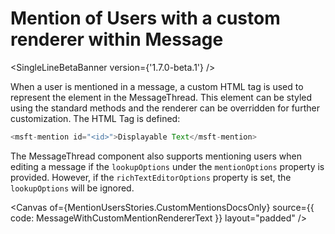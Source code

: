 

<Meta of={MentionUsersStories} />

# Mention of Users with a custom renderer within Message

<SingleLineBetaBanner version={'1.7.0-beta.1'} />

When a user is mentioned in a message, a custom HTML tag is used to represent the element in the
MessageThread. This element can be styled using the standard methods and the renderer can be overridden for
further customization. The HTML Tag is defined:

```ts
<msft-mention id="<id>">Displayable Text</msft-mention>
```

The MessageThread component also supports mentioning users when editing a message if the `lookupOptions` under the `mentionOptions` property is provided. However, if the `richTextEditorOptions` property is set, the `lookupOptions` will be ignored.

<Canvas
  of={MentionUsersStories.CustomMentionsDocsOnly}
  source={{ code: MessageWithCustomMentionRendererText }}
  layout="padded"
/>
